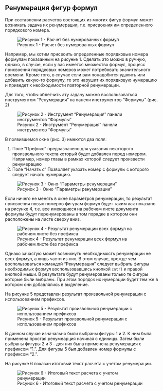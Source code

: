 ## Ренумерация фигур формул

При составлении расчетов состоящих из многих фигур формул может возникать задача их ренумерации, т.е. присвоения им определенного порядкового номера.

![Рисунок 1 - Расчет без нумерованных формул](src/1.jpg)

Например, мы хотим присвоить определенные порядковые номера формулам показанным на рисунке 1. Сделать это можно в ручную, однако, в случае, если у вас имеется множество формул, процесс присвоения порядковых номеров может потребовать значительного времени. Кроме того, в случае если вам понадобится удалить или добавить какую-то формулу, то это нарушит их порядковую нумерацию и приведет к необходимости повторной ренумерации.

Для того, чтобы облегчить эту задачу можно воспользоваться инструментом "Ренумерация" на панели инструментов "Формулы" (рис. 2)

![Рисунок 2 - Инструмент "Ренумерация" панели инструментов "Формулы"](src/2.jpg)

В появившемся окне (рис. 3) имеются два поля:

1. Поле "Префикс" предназначено для указания некоторого произвольного текста который будет добавлен перед номером. Например, номер главы в рамках которой следует произвести ренумерацию
2. Поле "Начать с" Позволяет указать номер с формулы с которого следует начать нумерацию.

![Рисунок 3 - Окно "Параметры ренумерации"](src/3.jpg)    

Если ничего не менять в окне параметров ренумерации, то результат присвоения новых номеров фигурам формул будет таким как показано на рисунке 4, т.е. все имеющиеся на рабочем листе документа формулы будут перенумерованы в том порядке в котором они расположены на листе сверху вниз.

![Рисунок 4 - Результат ренумерации всех формул на рабочем листе без префикса](src/4.jpg)

Однако зачастую может возникнуть необходимость ренумерации не всех формул, а лишь части из них. В этом случае, прежде чем воспользоваться командой "Ренумерация" следует выбрать фигуры необходимых формул воспользовавшись кнопкой `cntrl` и правой кнопкой мыши. В результате будут ренумерованы только те фигуры которые были выбраны. При этом порядок их нумерации будет тем же в котором они добавлялись в выделение.

На рисунке 5 представлен результат произвольной ренумерации с использованием префиксов.

![Рисунок 5 - Результат произвольной ренумерации с использованием префиксов](src/5.jpg)

В данном случае изначально были выбраны фигуры 1 и 2. К ним была применена простая ренумеарция начиная с единицы. Затем были выбраны фигуры 2 и 3 - для них была применена ренумерация с префиксом "1.". Для фигуры 5 был добавлен номер формулы с префиксом "2.".

На рисунке 6 показан итоговый текст расчета с учетом ренумерации. 

![Рисунок 6 - Итоговый текст расчета с учетом ренумерации](src/6.jpg)